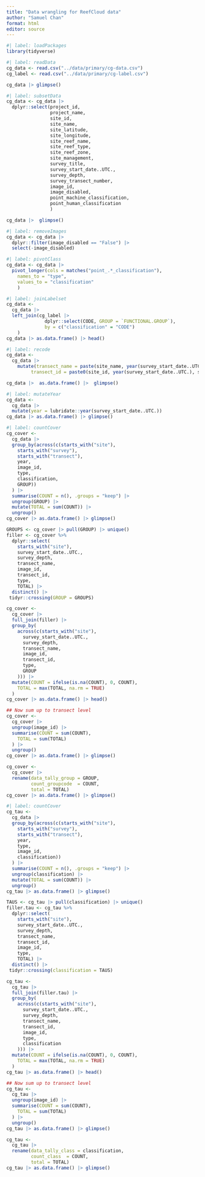 ```yaml
---
title: "Data wrangling for ReefCloud data"
author: "Samuel Chan"
format: html
editor: source
---
```


```r
#| label: loadPackages
library(tidyverse)
```

```r
#| label: readData
cg_data <- read.csv("../data/primary/cg-data.csv")
cg_label <- read.csv("../data/primary/cg-label.csv")

cg_data |> glimpse()
```

```r
#| label: subsetData
cg_data <- cg_data |> 
  dplyr::select(project_id,
                project_name,
                site_id,
                site_name,
                site_latitude,
                site_longitude,
                site_reef_name,
                site_reef_type,
                site_reef_zone,
                site_management,
                survey_title,
                survey_start_date..UTC.,
                survey_depth,
                survey_transect_number,
                image_id,
                image_disabled,
                point_machine_classification,
                point_human_classification
                )

cg_data |>  glimpse()
```

```r
#| label: removeImages
cg_data <- cg_data |> 
  dplyr::filter(image_disabled == "False") |> 
  select(-image_disabled)
```

```r
#| label: pivotClass
cg_data <- cg_data |> 
  pivot_longer(cols = matches("point_.*_classification"),
    names_to = "type",
    values_to = "classification"
    ) 
```

```r
#| label: joinLabelset
cg_data <-
  cg_data |>
  left_join(cg_label |>
              dplyr::select(CODE, GROUP = `FUNCTIONAL.GROUP`),
              by = c("classification" = "CODE")
    )
cg_data |> as.data.frame() |> head() 
```

```r
#| label: recode
cg_data <- 
  cg_data |> 
    mutate(transect_name = paste(site_name, year(survey_start_date..UTC.), survey_transect_number, sep ="_"),
         transect_id = paste0(site_id, year(survey_start_date..UTC.), survey_transect_number))

cg_data |>  as.data.frame() |>  glimpse()
```

```r
#| label: mutateYear
cg_data <-
  cg_data |>
  mutate(year = lubridate::year(survey_start_date..UTC.))
cg_data |> as.data.frame() |> glimpse() 
```

```r
#| label: countCover
cg_cover <- 
  cg_data |> 
  group_by(across(c(starts_with("site"),
    starts_with("survey"),
    starts_with("transect"),
    year,
    image_id,
    type,
    classification,
    GROUP))
  ) |>
  summarise(COUNT = n(), .groups = "keep") |> 
  ungroup(GROUP) |>
  mutate(TOTAL = sum(COUNT)) |>
  ungroup() 
cg_cover |> as.data.frame() |> glimpse() 
```

```r
GROUPS <- cg_cover |> pull(GROUP) |> unique()
filler <- cg_cover %>%
  dplyr::select(
    starts_with("site"),
    survey_start_date..UTC.,
    survey_depth,
    transect_name,
    image_id,
    transect_id,
    type,
    TOTAL) |> 
  distinct() |> 
 tidyr::crossing(GROUP = GROUPS) 

cg_cover <-
  cg_cover |> 
  full_join(filler) |>
  group_by(
    across(c(starts_with("site"),
      survey_start_date..UTC.,
      survey_depth,
      transect_name,
      image_id,
      transect_id,
      type,
      GROUP
    ))) |> 
  mutate(COUNT = ifelse(is.na(COUNT), 0, COUNT),
    TOTAL = max(TOTAL, na.rm = TRUE)
  )
cg_cover |> as.data.frame() |> head() 
```

```r
## Now sum up to transect level
cg_cover <- 
  cg_cover |>
  ungroup(image_id) |>
  summarise(COUNT = sum(COUNT),
    TOTAL = sum(TOTAL)
  ) |> 
  ungroup() 
cg_cover |> as.data.frame() |> glimpse()

cg_cover <- 
  cg_cover |> 
  rename(data_tally_group = GROUP,
         count_groupcode  = COUNT,
         total = TOTAL)
cg_cover |> as.data.frame() |> glimpse()
```

```r
#| label: countCover
cg_tau <- 
  cg_data |> 
  group_by(across(c(starts_with("site"),
    starts_with("survey"),
    starts_with("transect"),
    year,
    type,
    image_id,
    classification))
  ) |>
  summarise(COUNT = n(), .groups = "keep") |> 
  ungroup(classification) |>
  mutate(TOTAL = sum(COUNT)) |>
  ungroup() 
cg_tau |> as.data.frame() |> glimpse() 
```

```r
TAUS <- cg_tau |> pull(classification) |> unique()
filler.tau <- cg_tau %>%
  dplyr::select(
    starts_with("site"),
    survey_start_date..UTC.,
    survey_depth,
    transect_name,
    transect_id,
    image_id,
    type,
    TOTAL) |> 
  distinct() |> 
 tidyr::crossing(classification = TAUS) 

cg_tau <-
  cg_tau |> 
  full_join(filler.tau) |>
  group_by(
    across(c(starts_with("site"),
      survey_start_date..UTC.,
      survey_depth,
      transect_name,
      transect_id,
      image_id,
      type,
      classification
    ))) |> 
  mutate(COUNT = ifelse(is.na(COUNT), 0, COUNT),
    TOTAL = max(TOTAL, na.rm = TRUE)
  )
cg_tau |> as.data.frame() |> head() 
```

```r
## Now sum up to transect level
cg_tau <- 
  cg_tau |>
  ungroup(image_id) |>
  summarise(COUNT = sum(COUNT),
    TOTAL = sum(TOTAL)
  ) |> 
  ungroup() 
cg_tau |> as.data.frame() |> glimpse()

cg_tau <- 
  cg_tau |> 
  rename(data_tally_class = classification,
         count_class  = COUNT,
         total = TOTAL)
cg_tau |> as.data.frame() |> glimpse()
```
